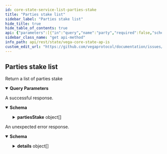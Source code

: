 ```yaml
---
id: core-state-service-list-parties-stake
title: "Parties stake list"
sidebar_label: "Parties stake list"
hide_title: true
hide_table_of_contents: true
api: {"parameters":[{"in":"query","name":"party","required":false,"schema":{"type":"string"}}],"responses":{"200":{"content":{"application/json":{"schema":{"properties":{"partiesStake":{"items":{"properties":{"currentStakeAvailable":{"type":"string"},"party":{"type":"string"},"stakeLinkings":{"items":{"properties":{"amount":{"title":"The amount of stake deposited or removed","type":"string"},"blockHeight":{"format":"uint64","title":"The block when the event happened","type":"string"},"blockTime":{"format":"int64","title":"The block time","type":"string"},"ethereumAddress":{"title":"the ethereum address from which the stake link was initiated","type":"string"},"finalizedAt":{"format":"int64","title":"The time at which the vega network finalized the state of the event","type":"string"},"id":{"title":"The internal ID for this staking event","type":"string"},"logIndex":{"format":"uint64","title":"The log index","type":"string"},"party":{"description":"The party to whom the event is directed at.","type":"string"},"status":{"title":"The status of the event","default":"STATUS_UNSPECIFIED","enum":["STATUS_UNSPECIFIED","STATUS_PENDING","STATUS_ACCEPTED","STATUS_REJECTED"],"type":"string"},"ts":{"format":"int64","title":"The timestamps at which the event was emitted by ethereum","type":"string"},"txHash":{"title":"The hash of the transaction from which the events happen","type":"string"},"type":{"title":"The type of event","default":"TYPE_UNSPECIFIED","enum":["TYPE_UNSPECIFIED","TYPE_LINK","TYPE_UNLINK"],"type":"string"}},"title":"StakeLinking - an event notifying of stake being deposited or removed for a given party\nThese events are emitted for every Staking deposit or removed accepted by the network","type":"object"},"type":"array"}},"type":"object"},"type":"array"}},"type":"object"}}},"description":"A successful response."},"default":{"content":{"application/json":{"schema":{"properties":{"code":{"format":"int32","type":"integer"},"details":{"items":{"additionalProperties":{},"properties":{"@type":{"type":"string"}},"type":"object"},"type":"array"},"message":{"type":"string"}},"type":"object"}}},"description":"An unexpected error response."}},"tags":["CoreStateService"],"description":"Return a list of parties stake","operationId":"CoreStateService_ListPartiesStake","method":"get","path":"/parties/stake","servers":[{"url":"https://n06.testnet.vega.xyz","description":"n06"},{"url":"https://n08.testnet.vega.xyz","description":"n08"},{"url":"https://n09.testnet.vega.xyz","description":"n09"},{"url":"https://n11.testnet.vega.xyz","description":"n11"},{"url":"https://n12.testnet.vega.xyz","description":"n12"}],"info":{"title":"Vega core state APIs","version":"v0.67.3"},"postman":{"name":"Parties stake list","description":{"content":"Return a list of parties stake","type":"text/plain"},"url":{"path":["parties","stake"],"host":["{{baseUrl}}"],"query":[{"disabled":false,"key":"party","value":""}],"variable":[]},"header":[{"key":"Accept","value":"application/json"}],"method":"GET"}}
sidebar_class_name: "get api-method"
info_path: api/rest/state/vega-core-state-ap-is
custom_edit_url: "https://github.com/vegaprotocol/documentation/issues/new?labels=documentation&title=[Documentation] Requesting changes to 'Parties stake list' (core-state-service-list-parties-stake)"
---
```



## Parties stake list



Return a list of parties stake

<details style={{"marginBottom":"1rem"}} data-collapsed={false} open={true}><summary style={{}}><strong>Query Parameters</strong></summary><div><ul><ParamsItem className={"paramsItem"} param={{"in":"query","name":"party","required":false,"schema":{"type":"string"}}}></ParamsItem></ul></div></details><div><ApiTabs><TabItem label={"200"} value={"200"}><div>

A successful response.

</div><div><MimeTabs schemaType={"response"}><TabItem label={"application/json"} value={"application/json"}><SchemaTabs><TabItem label={"Schema"} value={"Schema"}><details style={{}} data-collapsed={false} open={true}><summary style={{"textAlign":"left"}}><strong>Schema</strong></summary><div style={{"textAlign":"left","marginLeft":"1rem"}}></div><ul style={{"marginLeft":"1rem"}}><SchemaItem collapsible={true} className={"schemaItem"}><details style={{}}><summary style={{}}><strong>partiesStake</strong><span style={{"opacity":"0.6"}}> object[]</span></summary><div style={{"marginLeft":"1rem"}}><SchemaItem collapsible={false} name={"currentStakeAvailable"} required={false} schemaDescription={undefined} schemaName={"string"} qualifierMessage={undefined} defaultValue={undefined}></SchemaItem><SchemaItem collapsible={false} name={"party"} required={false} schemaDescription={undefined} schemaName={"string"} qualifierMessage={undefined} defaultValue={undefined}></SchemaItem><SchemaItem collapsible={true} className={"schemaItem"}><details style={{}}><summary style={{}}><strong>stakeLinkings</strong><span style={{"opacity":"0.6"}}> object[]</span></summary><div style={{"marginLeft":"1rem"}}><SchemaItem collapsible={false} name={"amount"} required={false} schemaDescription={undefined} schemaName={"The amount of stake deposited or removed"} qualifierMessage={undefined} defaultValue={undefined}></SchemaItem><SchemaItem collapsible={false} name={"blockHeight"} required={false} schemaDescription={undefined} schemaName={"uint64"} qualifierMessage={undefined} defaultValue={undefined}></SchemaItem><SchemaItem collapsible={false} name={"blockTime"} required={false} schemaDescription={undefined} schemaName={"int64"} qualifierMessage={undefined} defaultValue={undefined}></SchemaItem><SchemaItem collapsible={false} name={"ethereumAddress"} required={false} schemaDescription={undefined} schemaName={"the ethereum address from which the stake link was initiated"} qualifierMessage={undefined} defaultValue={undefined}></SchemaItem><SchemaItem collapsible={false} name={"finalizedAt"} required={false} schemaDescription={undefined} schemaName={"int64"} qualifierMessage={undefined} defaultValue={undefined}></SchemaItem><SchemaItem collapsible={false} name={"id"} required={false} schemaDescription={undefined} schemaName={"The internal ID for this staking event"} qualifierMessage={undefined} defaultValue={undefined}></SchemaItem><SchemaItem collapsible={false} name={"logIndex"} required={false} schemaDescription={undefined} schemaName={"uint64"} qualifierMessage={undefined} defaultValue={undefined}></SchemaItem><SchemaItem collapsible={false} name={"party"} required={false} schemaDescription={"The party to whom the event is directed at."} schemaName={"string"} qualifierMessage={undefined} defaultValue={undefined}></SchemaItem><SchemaItem collapsible={false} name={"status"} required={false} schemaDescription={undefined} schemaName={"The status of the event"} qualifierMessage={"**Possible values:** [`STATUS_UNSPECIFIED`, `STATUS_PENDING`, `STATUS_ACCEPTED`, `STATUS_REJECTED`]"} defaultValue={"STATUS_UNSPECIFIED"}></SchemaItem><SchemaItem collapsible={false} name={"ts"} required={false} schemaDescription={undefined} schemaName={"int64"} qualifierMessage={undefined} defaultValue={undefined}></SchemaItem><SchemaItem collapsible={false} name={"txHash"} required={false} schemaDescription={undefined} schemaName={"The hash of the transaction from which the events happen"} qualifierMessage={undefined} defaultValue={undefined}></SchemaItem><SchemaItem collapsible={false} name={"type"} required={false} schemaDescription={undefined} schemaName={"The type of event"} qualifierMessage={"**Possible values:** [`TYPE_UNSPECIFIED`, `TYPE_LINK`, `TYPE_UNLINK`]"} defaultValue={"TYPE_UNSPECIFIED"}></SchemaItem></div></details></SchemaItem></div></details></SchemaItem></ul></details></TabItem><TabItem label={"Example (from schema)"} value={"Example (from schema)"}><ResponseSamples responseExample={"{\n  \"partiesStake\": [\n    {\n      \"currentStakeAvailable\": \"string\",\n      \"party\": \"string\",\n      \"stakeLinkings\": [\n        {\n          \"amount\": \"string\",\n          \"blockHeight\": \"string\",\n          \"blockTime\": \"string\",\n          \"ethereumAddress\": \"string\",\n          \"finalizedAt\": \"string\",\n          \"id\": \"string\",\n          \"logIndex\": \"string\",\n          \"party\": \"string\",\n          \"status\": \"STATUS_UNSPECIFIED\",\n          \"ts\": \"string\",\n          \"txHash\": \"string\",\n          \"type\": \"TYPE_UNSPECIFIED\"\n        }\n      ]\n    }\n  ]\n}"} language={"json"}></ResponseSamples></TabItem></SchemaTabs></TabItem></MimeTabs></div></TabItem><TabItem label={"default"} value={"default"}><div>

An unexpected error response.

</div><div><MimeTabs schemaType={"response"}><TabItem label={"application/json"} value={"application/json"}><SchemaTabs><TabItem label={"Schema"} value={"Schema"}><details style={{}} data-collapsed={false} open={true}><summary style={{"textAlign":"left"}}><strong>Schema</strong></summary><div style={{"textAlign":"left","marginLeft":"1rem"}}></div><ul style={{"marginLeft":"1rem"}}><SchemaItem collapsible={false} name={"code"} required={false} schemaDescription={undefined} schemaName={"int32"} qualifierMessage={undefined} defaultValue={undefined}></SchemaItem><SchemaItem collapsible={true} className={"schemaItem"}><details style={{}}><summary style={{}}><strong>details</strong><span style={{"opacity":"0.6"}}> object[]</span></summary><div style={{"marginLeft":"1rem"}}><SchemaItem collapsible={false} name={"@type"} required={false} schemaDescription={undefined} schemaName={"string"} qualifierMessage={undefined} defaultValue={undefined}></SchemaItem></div></details></SchemaItem><SchemaItem collapsible={false} name={"message"} required={false} schemaDescription={undefined} schemaName={"string"} qualifierMessage={undefined} defaultValue={undefined}></SchemaItem></ul></details></TabItem><TabItem label={"Example (from schema)"} value={"Example (from schema)"}><ResponseSamples responseExample={"{\n  \"code\": 0,\n  \"details\": [\n    {\n      \"@type\": \"string\"\n    }\n  ],\n  \"message\": \"string\"\n}"} language={"json"}></ResponseSamples></TabItem></SchemaTabs></TabItem></MimeTabs></div></TabItem></ApiTabs></div>

